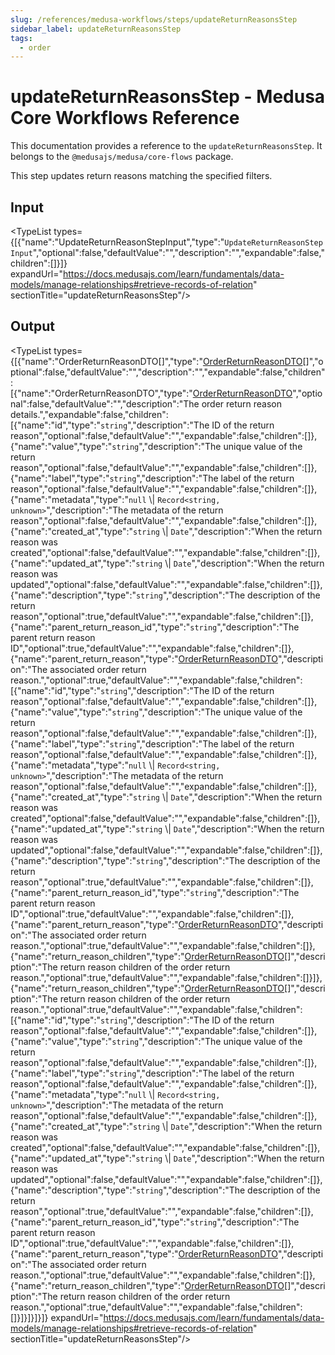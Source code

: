 ```yaml
---
slug: /references/medusa-workflows/steps/updateReturnReasonsStep
sidebar_label: updateReturnReasonsStep
tags:
  - order
---
```



# updateReturnReasonsStep - Medusa Core Workflows Reference

This documentation provides a reference to the `updateReturnReasonsStep`. It belongs to the `@medusajs/medusa/core-flows` package.

This step updates return reasons matching the specified filters.

## Input

<TypeList types={[{"name":"UpdateReturnReasonStepInput","type":"`UpdateReturnReasonStepInput`","optional":false,"defaultValue":"","description":"","expandable":false,"children":[]}]} expandUrl="https://docs.medusajs.com/learn/fundamentals/data-models/manage-relationships#retrieve-records-of-relation" sectionTitle="updateReturnReasonsStep"/>

## Output

<TypeList types={[{"name":"OrderReturnReasonDTO[]","type":"[OrderReturnReasonDTO](../../../../../order/interfaces/order.OrderReturnReasonDTO/page.mdx)[]","optional":false,"defaultValue":"","description":"","expandable":false,"children":[{"name":"OrderReturnReasonDTO","type":"[OrderReturnReasonDTO](../../../../../order/interfaces/order.OrderReturnReasonDTO/page.mdx)","optional":false,"defaultValue":"","description":"The order return reason details.","expandable":false,"children":[{"name":"id","type":"`string`","description":"The ID of the return reason","optional":false,"defaultValue":"","expandable":false,"children":[]},{"name":"value","type":"`string`","description":"The unique value of the return reason","optional":false,"defaultValue":"","expandable":false,"children":[]},{"name":"label","type":"`string`","description":"The label of the return reason","optional":false,"defaultValue":"","expandable":false,"children":[]},{"name":"metadata","type":"`null` \\| `Record<string, unknown>`","description":"The metadata of the return reason","optional":false,"defaultValue":"","expandable":false,"children":[]},{"name":"created_at","type":"`string` \\| `Date`","description":"When the return reason was created","optional":false,"defaultValue":"","expandable":false,"children":[]},{"name":"updated_at","type":"`string` \\| `Date`","description":"When the return reason was updated","optional":false,"defaultValue":"","expandable":false,"children":[]},{"name":"description","type":"`string`","description":"The description of the return reason","optional":true,"defaultValue":"","expandable":false,"children":[]},{"name":"parent_return_reason_id","type":"`string`","description":"The parent return reason ID","optional":true,"defaultValue":"","expandable":false,"children":[]},{"name":"parent_return_reason","type":"[OrderReturnReasonDTO](../../../../../order/interfaces/order.OrderReturnReasonDTO/page.mdx)","description":"The associated order return reason.","optional":true,"defaultValue":"","expandable":false,"children":[{"name":"id","type":"`string`","description":"The ID of the return reason","optional":false,"defaultValue":"","expandable":false,"children":[]},{"name":"value","type":"`string`","description":"The unique value of the return reason","optional":false,"defaultValue":"","expandable":false,"children":[]},{"name":"label","type":"`string`","description":"The label of the return reason","optional":false,"defaultValue":"","expandable":false,"children":[]},{"name":"metadata","type":"`null` \\| `Record<string, unknown>`","description":"The metadata of the return reason","optional":false,"defaultValue":"","expandable":false,"children":[]},{"name":"created_at","type":"`string` \\| `Date`","description":"When the return reason was created","optional":false,"defaultValue":"","expandable":false,"children":[]},{"name":"updated_at","type":"`string` \\| `Date`","description":"When the return reason was updated","optional":false,"defaultValue":"","expandable":false,"children":[]},{"name":"description","type":"`string`","description":"The description of the return reason","optional":true,"defaultValue":"","expandable":false,"children":[]},{"name":"parent_return_reason_id","type":"`string`","description":"The parent return reason ID","optional":true,"defaultValue":"","expandable":false,"children":[]},{"name":"parent_return_reason","type":"[OrderReturnReasonDTO](../../../../../order/interfaces/order.OrderReturnReasonDTO/page.mdx)","description":"The associated order return reason.","optional":true,"defaultValue":"","expandable":false,"children":[]},{"name":"return_reason_children","type":"[OrderReturnReasonDTO](../../../../../order/interfaces/order.OrderReturnReasonDTO/page.mdx)[]","description":"The return reason children of the order return reason.","optional":true,"defaultValue":"","expandable":false,"children":[]}]},{"name":"return_reason_children","type":"[OrderReturnReasonDTO](../../../../../order/interfaces/order.OrderReturnReasonDTO/page.mdx)[]","description":"The return reason children of the order return reason.","optional":true,"defaultValue":"","expandable":false,"children":[{"name":"id","type":"`string`","description":"The ID of the return reason","optional":false,"defaultValue":"","expandable":false,"children":[]},{"name":"value","type":"`string`","description":"The unique value of the return reason","optional":false,"defaultValue":"","expandable":false,"children":[]},{"name":"label","type":"`string`","description":"The label of the return reason","optional":false,"defaultValue":"","expandable":false,"children":[]},{"name":"metadata","type":"`null` \\| `Record<string, unknown>`","description":"The metadata of the return reason","optional":false,"defaultValue":"","expandable":false,"children":[]},{"name":"created_at","type":"`string` \\| `Date`","description":"When the return reason was created","optional":false,"defaultValue":"","expandable":false,"children":[]},{"name":"updated_at","type":"`string` \\| `Date`","description":"When the return reason was updated","optional":false,"defaultValue":"","expandable":false,"children":[]},{"name":"description","type":"`string`","description":"The description of the return reason","optional":true,"defaultValue":"","expandable":false,"children":[]},{"name":"parent_return_reason_id","type":"`string`","description":"The parent return reason ID","optional":true,"defaultValue":"","expandable":false,"children":[]},{"name":"parent_return_reason","type":"[OrderReturnReasonDTO](../../../../../order/interfaces/order.OrderReturnReasonDTO/page.mdx)","description":"The associated order return reason.","optional":true,"defaultValue":"","expandable":false,"children":[]},{"name":"return_reason_children","type":"[OrderReturnReasonDTO](../../../../../order/interfaces/order.OrderReturnReasonDTO/page.mdx)[]","description":"The return reason children of the order return reason.","optional":true,"defaultValue":"","expandable":false,"children":[]}]}]}]}]} expandUrl="https://docs.medusajs.com/learn/fundamentals/data-models/manage-relationships#retrieve-records-of-relation" sectionTitle="updateReturnReasonsStep"/>
